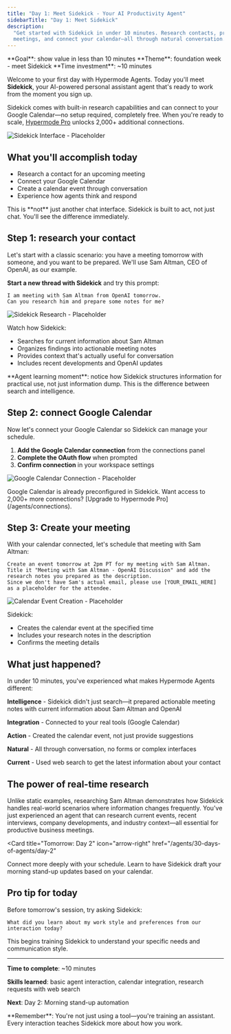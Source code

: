 ```yaml
---
title: "Day 1: Meet Sidekick - Your AI Productivity Agent"
sidebarTitle: "Day 1: Meet Sidekick"
description:
  "Get started with Sidekick in under 10 minutes. Research contacts, prep for
  meetings, and connect your calendar—all through natural conversation."
---
```


<Card title="Day 1 challenge" icon="calendar">
  **Goal**: show value in less than 10 minutes **Theme**: foundation week - meet
  Sidekick **Time investment**: ~10 minutes
</Card>

Welcome to your first day with Hypermode Agents. Today you'll meet **Sidekick**,
your AI-powered personal assistant agent that's ready to work from the moment
you sign up.

Sidekick comes with built-in research capabilities and can connect to your
Google Calendar—no setup required, completely free. When you're ready to scale,
[Hypermode Pro](/agents/connections) unlocks 2,000+ additional connections.

![Sidekick Interface - Placeholder](/images/agents/30-days-of-agents/sidekick-about.png)

## What you'll accomplish today

- Research a contact for an upcoming meeting
- Connect your Google Calendar
- Create a calendar event through conversation
- Experience how agents think and respond

<Warning>
  This is **not** just another chat interface. Sidekick is built to act, not
  just chat. You'll see the difference immediately.
</Warning>

## Step 1: research your contact

Let's start with a classic scenario: you have a meeting tomorrow with someone,
and you want to be prepared. We'll use Sam Altman, CEO of OpenAI, as our
example.

**Start a new thread with Sidekick** and try this prompt:

```text
I am meeting with Sam Altman from OpenAI tomorrow.
Can you research him and prepare some notes for me?
```

![Sidekick Research - Placeholder](/images/agents/30-days-of-agents/day1-research.png)

Watch how Sidekick:

- Searches for current information about Sam Altman
- Organizes findings into actionable meeting notes
- Provides context that's actually useful for conversation
- Includes recent developments and OpenAI updates

<Tip>
  **Agent learning moment**: notice how Sidekick structures information for
  practical use, not just information dump. This is the difference between
  search and intelligence.
</Tip>

## Step 2: connect Google Calendar

Now let's connect your Google Calendar so Sidekick can manage your schedule.

1. **Add the Google Calendar connection** from the connections panel
2. **Complete the OAuth flow** when prompted
3. **Confirm connection** in your workspace settings

![Google Calendar Connection - Placeholder](/images/agents/30-days-of-agents/day1-calendar-connect.png)

<Info>
  Google Calendar is already preconfigured in Sidekick. Want access to 2,000+
  more connections? [Upgrade to Hypermode Pro](/agents/connections).
</Info>

## Step 3: Create your meeting

With your calendar connected, let's schedule that meeting with Sam Altman:

```text
Create an event tomorrow at 2pm PT for my meeting with Sam Altman.
Title it "Meeting with Sam Altman - OpenAI Discussion" and add the research notes you prepared as the description.
Since we don't have Sam's actual email, please use [YOUR_EMAIL_HERE] as a placeholder for the attendee.
```

![Calendar Event Creation - Placeholder](/images/agents/30-days-of-agents/day1-create-event.png)

Sidekick:

- Creates the calendar event at the specified time
- Includes your research notes in the description
- Confirms the meeting details

## What just happened?

In under 10 minutes, you've experienced what makes Hypermode Agents different:

**Intelligence** - Sidekick didn't just search—it prepared actionable meeting
notes with current information about Sam Altman and OpenAI

**Integration** - Connected to your real tools (Google Calendar)

**Action** - Created the calendar event, not just provide suggestions

**Natural** - All through conversation, no forms or complex interfaces

**Current** - Used web search to get the latest information about your contact

## The power of real-time research

Unlike static examples, researching Sam Altman demonstrates how Sidekick handles
real-world scenarios where information changes frequently. You've just
experienced an agent that can research current events, recent interviews,
company developments, and industry context—all essential for productive business
meetings.

<Card
  title="Tomorrow: Day 2"
  icon="arrow-right"
  href="/agents/30-days-of-agents/day-2"
>
  Connect more deeply with your schedule. Learn to have Sidekick draft your
  morning stand-up updates based on your calendar.
</Card>

## Pro tip for today

Before tomorrow's session, try asking Sidekick:

```text
What did you learn about my work style and preferences from our interaction today?
```

This begins training Sidekick to understand your specific needs and
communication style.

---

**Time to complete**: ~10 minutes

**Skills learned**: basic agent interaction, calendar integration, research
requests with web search

**Next**: Day 2: Morning stand-up automation

<Tip>
  **Remember**: You're not just using a tool—you're training an assistant. Every
  interaction teaches Sidekick more about how you work.
</Tip>
